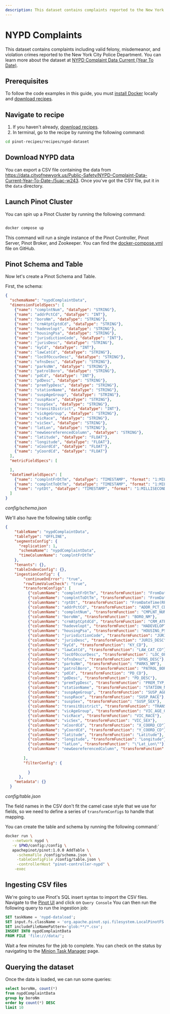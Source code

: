 ```yaml
---
description: This dataset contains complaints reported to the New York City Police Department (NYPD) for all complete quarters so far this year (2019).
---
```


# NYPD Complaints

This dataset contains complaints including valid felony, misdemeanor, and violation crimes reported to the New York City Police Department.
You can learn more about the dataset at [NYPD Complaint Data Current (Year To Date)](https://data.cityofnewyork.us/Public-Safety/NYPD-Complaint-Data-Current-Year-To-Date-/5uac-w243).

## Prerequisites

To follow the code examples in this guide, you must [install Docker](https://docs.docker.com/get-docker/) locally and [download recipes](/docs/pinot/recipes/#download-recipes).

## Navigate to recipe

1. If you haven't already, [download recipes](/docs/pinot/recipes/#download-recipes).
2. In terminal, go to the recipe by running the following command:
  ```bash
  cd pinot-recipes/recipes/nypd-dataset
  ```

## Download NYPD data

You can export a CSV file containing the data from https://data.cityofnewyork.us/Public-Safety/NYPD-Complaint-Data-Current-Year-To-Date-/5uac-w243.
Once you've got the CSV file, put it in the `data` directory.

## Launch Pinot Cluster

You can spin up a Pinot Cluster by running the following command:

```bash

docker compose up
```

This command will run a single instance of the Pinot Controller, Pinot Server, Pinot Broker, and Zookeeper. 
You can find the [docker-compose.yml](https://github.com/startreedata/pinot-recipes/blob/main/recipes/opensky-dataset/docker-compose.yml) file on GitHub.

## Pinot Schema and Table

Now let's create a Pinot Schema and Table.

First, the schema:

```json
{
  "schemaName": "nypdComplaintData",
  "dimensionFieldSpecs": [
    {"name": "complntNum", "dataType": "STRING"},
    {"name": "addrPctCd", "dataType": "INT"},
    {"name": "boroNm", "dataType": "STRING"},
    {"name": "crmAtptCptdCd", "dataType": "STRING"},
    {"name": "hadevelopt", "dataType": "STRING"},
    {"name": "housingPsa", "dataType": "STRING"},
    {"name": "jurisdictionCode", "dataType": "INT"},
    {"name": "jurisDesc", "dataType": "STRING"},
    {"name": "kyCd", "dataType": "INT"},
    {"name": "lawCatCd", "dataType": "STRING"},
    {"name": "locOfOccurDesc", "dataType": "STRING"},
    {"name": "ofnsDesc", "dataType": "STRING"},
    {"name": "parksNm", "dataType": "STRING"},
    {"name": "patrolBoro", "dataType": "STRING"},
    {"name": "pdCd", "dataType": "INT"},
    {"name": "pdDesc", "dataType": "STRING"},
    {"name": "premTypDesc", "dataType": "STRING"},
    {"name": "stationName", "dataType": "STRING"},
    {"name": "suspAgeGroup", "dataType": "STRING"},
    {"name": "suspRace", "dataType": "STRING"},
    {"name": "suspSex", "dataType": "STRING"},
    {"name": "transitDistrict", "dataType": "INT"},
    {"name": "vicAgeGroup", "dataType": "STRING"},
    {"name": "vicRace", "dataType": "STRING"},
    {"name": "vicSex", "dataType": "STRING"},
    {"name": "latLon", "dataType": "STRING"},
    {"name": "newGeoreferencedColumn", "dataType": "STRING"},
    {"name": "latitude", "dataType": "FLOAT"},
    {"name": "longitude", "dataType": "FLOAT"},
    {"name": "xCoordCd", "dataType": "FLOAT"},
    {"name": "yCoordCd", "dataType": "FLOAT"}
  ],
  "metricFieldSpecs": [

  ],
  "dateTimeFieldSpecs": [
    {"name": "complntFrDtTm", "dataType": "TIMESTAMP", "format": "1:MILLISECONDS:EPOCH", "granularity": "1:MILLISECONDS" },
    {"name": "complntToDtTm", "dataType": "TIMESTAMP", "format": "1:MILLISECONDS:EPOCH", "granularity": "1:MILLISECONDS" },
    {"name": "rptDt", "dataType": "TIMESTAMP", "format": "1:MILLISECONDS:EPOCH", "granularity": "1:MILLISECONDS" }
  ]
}
```
*config/schema.json*

We'll also have the following table config:

```json
{
    "tableName": "nypdComplaintData",
    "tableType": "OFFLINE",
    "segmentsConfig": {
      "replication": 1,
      "schemaName": "nypdComplaintData",
      "timeColumnName": "complntFrDtTm"
    },
    "tenants": {},
    "tableIndexConfig": {},
    "ingestionConfig": {
        "continueOnError": "true",
        "rowTimeValueCheck": "true",
        "transformConfigs": [
          {"columnName": "complntFrDtTm", "transformFunction": "FromDateTime(concat(CMPLNT_FR_DT, replace(CMPLNT_FR_TM, '(null)', '00:00:00'), ' '), 'MM/dd/yyyy HH:mm:ss')" },
          {"columnName": "complntToDtTm", "transformFunction": "FromDateTime(concat(CMPLNT_TO_DT, replace(CMPLNT_TO_TM, '(null)', '00:00:00'), ' '), 'MM/dd/yyyy HH:mm:ss')" },
          {"columnName": "rptDt", "transformFunction": "FromDateTime(RPT_DT, 'MM/dd/yyyy')" },
          {"columnName": "addrPctCd", "transformFunction": "ADDR_PCT_CD" },
          {"columnName": "complntNum", "transformFunction": "CMPLNT_NUM"},
          {"columnName": "boroNm", "transformFunction": "BORO_NM"},
          {"columnName": "crmAtptCptdCd", "transformFunction": "CRM_ATPT_CPTD_CD"},
          {"columnName": "hadevelopt", "transformFunction": "HADEVELOPT"},
          {"columnName": "housingPsa", "transformFunction": "HOUSING_PSA"},
          {"columnName": "jurisdictionCode", "transformFunction": "JURISDICTION_CODE"},
          {"columnName": "jurisDesc", "transformFunction": "JURIS_DESC"},
          {"columnName": "kyCd", "transformFunction": "KY_CD"},
          {"columnName": "lawCatCd", "transformFunction": "LAW_CAT_CD"},
          {"columnName": "locOfOccurDesc", "transformFunction": "LOC_OF_OCCUR_DESC"},
          {"columnName": "ofnsDesc", "transformFunction": "OFNS_DESC"},
          {"columnName": "parksNm", "transformFunction": "PARKS_NM"},
          {"columnName": "patrolBoro", "transformFunction": "PATROL_BORO"},
          {"columnName": "pdCd", "transformFunction": "PD_CD"},
          {"columnName": "pdDesc", "transformFunction": "PD_DESC"},
          {"columnName": "premTypDesc", "transformFunction": "PREM_TYP_DESC"},
          {"columnName": "stationName", "transformFunction": "STATION_NAME"},
          {"columnName": "suspAgeGroup", "transformFunction": "SUSP_AGE_GROUP"},
          {"columnName": "suspRace", "transformFunction": "SUSP_RACE"},
          {"columnName": "suspSex", "transformFunction": "SUSP_SEX"},
          {"columnName": "transitDistrict", "transformFunction": "TRANSIT_DISTRICT"},
          {"columnName": "vicAgeGroup", "transformFunction": "VIC_AGE_GROUP"},
          {"columnName": "vicRace", "transformFunction": "VIC_RACE"},
          {"columnName": "vicSex", "transformFunction": "VIC_SEX"},
          {"columnName": "xCoordCd", "transformFunction": "X_COORD_CD"},
          {"columnName": "yCoordCd", "transformFunction": "Y_COORD_CD"},
          {"columnName": "latitude", "transformFunction": "Latitude"},
          {"columnName": "longitude", "transformFunction": "Longitude"},
          {"columnName": "latLon", "transformFunction": "\"Lat_Lon\""},
          {"columnName": "newGeoreferencedColumn", "transformFunction": "\"New Georeferenced Column\""}
        
        ],
        "filterConfig": {
            
          }
      },
    "metadata": {}
  }   
```
*config/table.json*

The field names in the CSV don't fit the camel case style that we use for fields, so we need to define a series of `transformConfigs` to handle that mapping.

You can create the table and schema by running the following command:`

```bash
docker run \
   --network nypd \
   -v $PWD/config:/config \
   apachepinot/pinot:1.0.0 AddTable \
     -schemaFile /config/schema.json \
     -tableConfigFile /config/table.json \
     -controllerHost "pinot-controller-nypd" \
    -exec
```

## Ingesting CSV files

We're going to use Pinot's SQL insert syntax to import the CSV files. 
Navigate to the [Pinot UI](http://localhost:9000) and click on `Query Console`
You can then run the following query to run the ingestion job:

```sql
SET taskName = 'nypd-dataload';
SET input.fs.className = 'org.apache.pinot.spi.filesystem.LocalPinotFS';
SET includeFileNamePattern='glob:**/*.csv';
INSERT INTO nypdComplaintData 
FROM FILE 'file:///data/';
```

Wait a few minutes for the job to complete. You can check on the status by navigating to the [Minion Task Manager](http://localhost:9000/#/minion-task-manager) page.

## Querying the dataset

Once the data is loaded, we can run some queries:

```sql
select boroNm, count(*)
from nypdComplaintData 
group by boroNm
order by count(*) DESC
limit 10
```